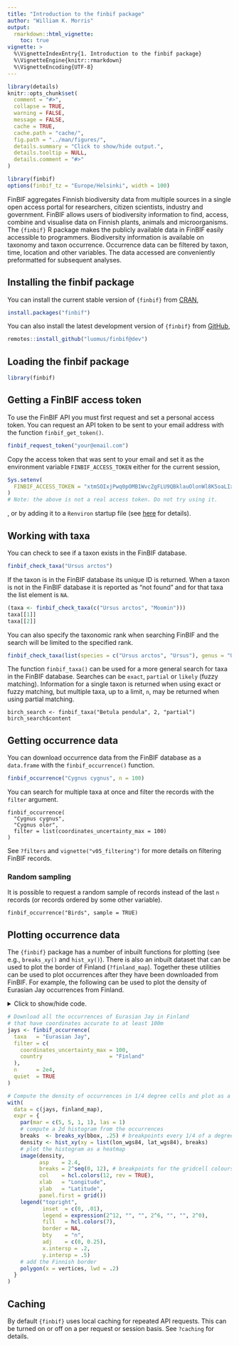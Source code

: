 ```yaml
---
title: "Introduction to the finbif package"
author: "William K. Morris"
output: 
  rmarkdown::html_vignette:
    toc: true
vignette: >
  %\VignetteIndexEntry{1. Introduction to the finbif package}
  %\VignetteEngine{knitr::rmarkdown}
  %\VignetteEncoding{UTF-8}
---
```


```r
library(details)
knitr::opts_chunk$set(
  comment = "#>",
  collapse = TRUE,
  warning = FALSE,
  message = FALSE,
  cache = TRUE,
  cache.path = "cache/",
  fig.path = "../man/figures/",
  details.summary = "Click to show/hide output.",
  details.tooltip = NULL,
  details.comment = "#>"
)

library(finbif)
options(finbif_tz = "Europe/Helsinki", width = 100)
```
FinBIF aggregates Finnish biodiversity data from multiple sources in a single
open access portal for researchers, citizen scientists, industry and government.
FinBIF allows users of biodiversity information to find, access, combine and 
visualise data on Finnish plants, animals and microorganisms. The `{finbif}`
R package makes the publicly available data in FinBIF easily accessible to
programmers. Biodiversity information is available on taxonomy and taxon
occurrence. Occurrence data can be filtered by taxon, time, location and other
variables. The data accessed are conveniently preformatted for subsequent
analyses.

## Installing the finbif package
You can install the current stable version of `{finbif}` from
[CRAN](https://cran.r-project.org),
```r
install.packages("finbif")
```

You can also install the latest development version of `{finbif}` from
[GitHub](https://github.com),
```r
remotes::install_github("luomus/finbif@dev")
```

## Loading the finbif package
```r
library(finbif)
```

## Getting a FinBIF access token
To use the FinBIF API you must first request and set a personal access token.
You can request an API token to be sent to your email address with the function
`finbif_get_token()`.
```r
finbif_request_token("your@email.com")
```

Copy the access token that was sent to your email and set it as the environment
variable `FINBIF_ACCESS_TOKEN` either for the current session,
```r
Sys.setenv(
  FINBIF_ACCESS_TOKEN = "xtmSOIxjPwq0pOMB1WvcZgFLU9QBklauOlonWl8K5oaLIx8RniJLrv"
)
# Note: the above is not a real access token. Do not try using it.
```
, or by adding it to a `Renviron` startup file (see
[here](https://rviews.rstudio.com/2017/04/19/r-for-enterprise-understanding-r-s-startup/)
for details).

## Working with taxa
You can check to see if a taxon exists in the FinBIF database.
```r
finbif_check_taxa("Ursus arctos")
```

If the taxon is in the FinBIF database its unique ID is returned. When a taxon
is not in the FinBIF database it is reported as "not found" and for that taxa
the list element is `NA`.
```r
(taxa <- finbif_check_taxa(c("Ursus arctos", "Moomin")))
taxa[[1]]
taxa[[2]]
```

You can also specify the taxonomic rank when searching FinBIF and the search
will be limited to the specified rank.
```r
finbif_check_taxa(list(species = c("Ursus arctos", "Ursus"), genus = "Ursus"))
```

The function `finbif_taxa()` can be used for a more general search for taxa in
the FinBIF database. Searches can be `exact`, `partial` or `likely` (fuzzy
matching). Information for a single taxon is returned when using exact or fuzzy
matching, but multiple taxa, up to a limit, `n`, may be returned when using
partial matching.
```details
birch_search <- finbif_taxa("Betula pendula", 2, "partial")
birch_search$content
```

## Getting occurrence data
You can download occurrence data from the FinBIF database as a `data.frame` with
the `finbif_occurrence()` function.
```r
finbif_occurrence("Cygnus cygnus", n = 100)
```

You can search for multiple taxa at once and filter the records with the
`filter` argument.
```details
finbif_occurrence(
  "Cygnus cygnus", 
  "Cygnus olor",
  filter = list(coordinates_uncertainty_max = 100)
)
```

See `?filters` and `vignette("v05_filtering")` for more details on filtering
FinBIF records.

### Random sampling
It is possible to request a random sample of records instead of the last `n`
records (or records ordered by some other variable).
```details
finbif_occurrence("Birds", sample = TRUE)
```

## Plotting occurrence data
The `{finbif}` package has a number of inbuilt functions for plotting (see e.g.,
`breaks_xy()` and `hist_xy()`). There is also an inbuilt dataset that can be
used to plot the border of Finland (`?finland_map`). Together these utilities
can be used to plot occurrences after they have been downloaded from FinBIF. For
example, the following can be used to plot the density of Eurasian Jay
occurrences from Finland.

<details closed>
<summary><span title=''>Click to show/hide code.</span></summary>
```r
# Download all the occurrences of Eurasian Jay in Finland
# that have coordinates accurate to at least 100m
jays <- finbif_occurrence(
  taxa   = "Eurasian Jay",
  filter = c(
    coordinates_uncertainty_max = 100,
    country                     = "Finland"
  ),
  n      = 2e4,
  quiet  = TRUE
)

# Compute the density of occurrences in 1/4 degree cells and plot as a heatmap
with(
  data = c(jays, finland_map),
  expr = {
    par(mar = c(5, 5, 1, 1), las = 1)
    # compute a 2d histogram from the occurrences
    breaks  <- breaks_xy(bbox, .25) # breakpoints every 1/4 of a degree
    density <- hist_xy(xy = list(lon_wgs84, lat_wgs84), breaks)
    # plot the histogram as a heatmap
    image(density,
          asp    = 2.4,
          breaks = 2^seq(0, 12), # breakpoints for the gridcell colours
          col    = hcl.colors(12, rev = TRUE),
          xlab   = "Longitude",
          ylab   = "Latitude",
          panel.first = grid())
    legend("topright",
           inset  = c(0, .01),
           legend = expression(2^12, "", "", 2^6, "", "", 2^0),
           fill   = hcl.colors(7),
           border = NA,
           bty    = "n",
           adj    = c(0, 0.25),
           x.intersp = .2,
           y.intersp = .5)
    # add the Finnish border
    polygon(x = vertices, lwd = .2)
  }
)
```
</details>
```r
# Download all the occurrences of Eurasian Jay in Finland
# that have coordinates accurate to at least 100m
jays <- finbif_occurrence(
  taxa   = "Eurasian Jay",
  filter = c(
    coordinates_uncertainty_max = 100,
    country                     = "Finland"
  ),
  n      = 2e4,
  quiet  = TRUE
)

# Compute the density of occurrences in 1/4 degree cells and plot as a heatmap
with(
  data = c(jays, finland_map),
  expr = {
    par(mar = c(5, 5, 1, 1), las = 1)
    # compute a 2d histogram from the occurrences
    breaks  <- breaks_xy(bbox, .25) # breakpoints every 1/4 of a degree
    density <- hist_xy(xy = list(lon_wgs84, lat_wgs84), breaks)
    # plot the histogram as a heatmap
    image(density,
          asp    = 2.4,
          breaks = 2^seq(0, 12), # breakpoints for the gridcell colours
          col    = hcl.colors(12, rev = TRUE),
          xlab   = "Longitude",
          ylab   = "Latitude",
          panel.first = grid())
    legend("topright",
           inset  = c(0, .01),
           legend = expression(2^12, "", "", 2^6, "", "", 2^0),
           fill   = hcl.colors(7),
           border = NA,
           bty    = "n",
           adj    = c(0, 0.25),
           x.intersp = .2,
           y.intersp = .5)
    # add the Finnish border
    polygon(x = vertices, lwd = .2)
  }
)
```

## Caching
By default `{finbif}` uses local caching for repeated API requests. This can be
turned on or off on a per request or session basis. See `?caching` for details.
